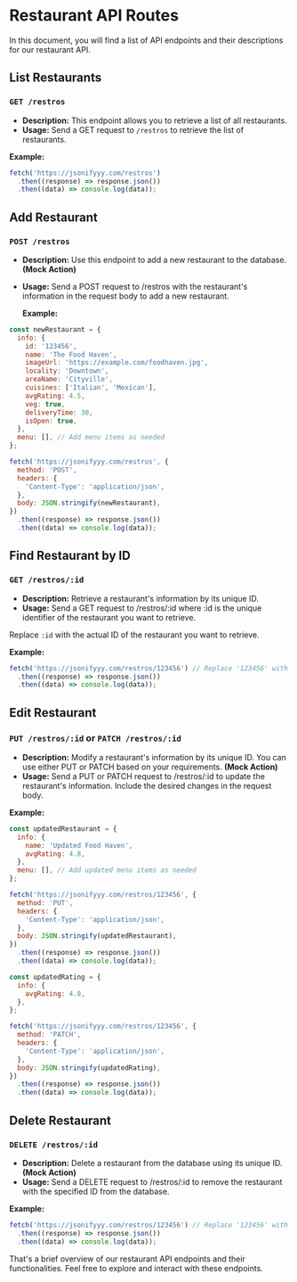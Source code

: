 # Restaurant API Routes

In this document, you will find a list of API endpoints and their descriptions for our restaurant API.

## List Restaurants

### `GET /restros`

- **Description:** This endpoint allows you to retrieve a list of all restaurants.
- **Usage:** Send a GET request to `/restros` to retrieve the list of restaurants.

**Example:**

```js filename="demo.js" {3} copy
fetch('https://jsonifyyy.com/restros')
  .then((response) => response.json())
  .then((data) => console.log(data));
```

## Add Restaurant

### `POST /restros`

- **Description:** Use this endpoint to add a new restaurant to the database. **(Mock Action)**
- **Usage:** Send a POST request to /restros with the restaurant's information in the request body to add a new restaurant.

  **Example:**

```js filename="demo.js" {3} copy
const newRestaurant = {
  info: {
    id: '123456',
    name: 'The Food Haven',
    imageUrl: 'https://example.com/foodhaven.jpg',
    locality: 'Downtown',
    areaName: 'Cityville',
    cuisines: ['Italian', 'Mexican'],
    avgRating: 4.5,
    veg: true,
    deliveryTime: 30,
    isOpen: true,
  },
  menu: [], // Add menu items as needed
};

fetch('https://jsonifyyy.com/restros', {
  method: 'POST',
  headers: {
    'Content-Type': 'application/json',
  },
  body: JSON.stringify(newRestaurant),
})
  .then((response) => response.json())
  .then((data) => console.log(data));
```

## Find Restaurant by ID

### `GET /restros/:id`

- **Description:** Retrieve a restaurant's information by its unique ID.
- **Usage:** Send a GET request to /restros/:id where :id is the unique identifier of the restaurant you want to retrieve.

Replace `:id` with the actual ID of the restaurant you want to retrieve.

**Example:**

```js filename="demo.js" {3} copy
fetch('https://jsonifyyy.com/restros/123456') // Replace '123456' with the desired restaurant's ID
  .then((response) => response.json())
  .then((data) => console.log(data));
```

## Edit Restaurant

### `PUT /restros/:id` or `PATCH /restros/:id`

- **Description:** Modify a restaurant's information by its unique ID. You can use either PUT or PATCH based on your requirements. **(Mock Action)**
- **Usage:** Send a PUT or PATCH request to /restros/:id to update the restaurant's information. Include the desired changes in the request body.

**Example:**

```js filename="demo.js" {3} copy
const updatedRestaurant = {
  info: {
    name: 'Updated Food Haven',
    avgRating: 4.8,
  },
  menu: [], // Add updated menu items as needed
};

fetch('https://jsonifyyy.com/restros/123456', {
  method: 'PUT',
  headers: {
    'Content-Type': 'application/json',
  },
  body: JSON.stringify(updatedRestaurant),
})
  .then((response) => response.json())
  .then((data) => console.log(data));

const updatedRating = {
  info: {
    avgRating: 4.8,
  },
};

fetch('https://jsonifyyy.com/restros/123456', {
  method: 'PATCH',
  headers: {
    'Content-Type': 'application/json',
  },
  body: JSON.stringify(updatedRating),
})
  .then((response) => response.json())
  .then((data) => console.log(data));
```

## Delete Restaurant

### `DELETE /restros/:id`

- **Description:** Delete a restaurant from the database using its unique ID. **(Mock Action)**
- **Usage:** Send a DELETE request to /restros/:id to remove the restaurant with the specified ID from the database.

**Example:**

```js filename="demo.js" {3} copy
fetch('https://jsonifyyy.com/restros/123456') // Replace '123456' with the desired restaurant's ID
  .then((response) => response.json())
  .then((data) => console.log(data));
```

That's a brief overview of our restaurant API endpoints and their functionalities. Feel free to explore and interact with these endpoints.

